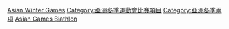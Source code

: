 {{Cat main|亞洲冬季運動會冬季兩項比賽}}

[[Category:冬季兩項賽事|Asian Winter Games]]
[[Category:亞洲冬季運動會比賽項目|Category:亞洲冬季運動會比賽項目]]
[[Category:亞洲冬季兩項|Category:亞洲冬季兩項]]
[[Category:綜合運動會滑雪比賽|Asian Games Biathlon]]